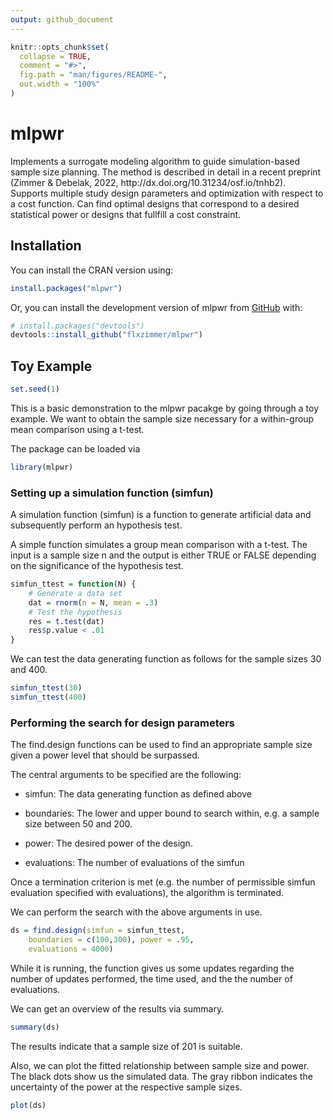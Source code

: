 ```yaml
---
output: github_document
---
```


<!-- README.md is generated from README.Rmd. Please edit that file -->

```r
knitr::opts_chunk$set(
  collapse = TRUE,
  comment = "#>",
  fig.path = "man/figures/README-",
  out.width = "100%"
)
```

# mlpwr

<!-- badges: start -->
<!-- badges: end -->

Implements a surrogate modeling algorithm to guide simulation-based sample size planning. The method is described in detail in a recent preprint (Zimmer & Debelak, 2022, http://dx.doi.org/10.31234/osf.io/tnhb2). Supports multiple study design parameters and optimization with respect to a cost function. Can find optimal designs that correspond to a desired statistical power or designs that fullfill a cost constraint.
    
## Installation

You can install the CRAN version using:
``` r
install.packages("mlpwr")
```

Or, you can install the development version of mlpwr from [GitHub](https://github.com/) with:

``` r
# install.packages("devtools")
devtools::install_github("flxzimmer/mlpwr")
```

## Toy Example

```r
set.seed(1)
```

This is a basic demonstration to the mlpwr pacakge by going through a toy example. We want to obtain the sample size necessary for a within-group mean comparison using a t-test. 



The package can be loaded via

```r
library(mlpwr)
```


### Setting up a simulation function (simfun)

A simulation function (simfun) is a function to generate artificial data and subsequently perform an hypothesis test.

A simple function simulates a group mean comparison with a t-test. The input is a sample size n and the output is either TRUE or FALSE depending on the significance of the hypothesis test.

```r
simfun_ttest = function(N) {
    # Generate a data set
    dat = rnorm(n = N, mean = .3) 
    # Test the hypothesis
    res = t.test(dat)
    res$p.value < .01
}
```

We can test the data generating function as follows for the sample sizes 30 and 400.

```r
simfun_ttest(30)
simfun_ttest(400)
```

### Performing the search for design parameters

The find.design functions can be used to find an appropriate sample size given a power level that should be surpassed.

The central arguments to be specified are the following:

-   simfun: The data generating function as defined above

-   boundaries: The lower and upper bound to search within, e.g. a sample size between 50 and 200.

-   power: The desired power of the design.

-   evaluations: The number of evaluations of the simfun 

Once a termination criterion is met (e.g. the number of permissible simfun evaluation specified with evaluations), the algorithm is terminated.

We can perform the search with the above arguments in use.

```r
ds = find.design(simfun = simfun_ttest,
    boundaries = c(100,300), power = .95,
    evaluations = 4000)
```

While it is running, the function gives us some updates regarding the number of updates performed, the time used, and the the number of evaluations.

We can get an overview of the results via summary. 

```r
summary(ds)
```

The results indicate that a sample size of 201 is suitable. 

Also, we can plot the fitted relationship between sample size and power. The black dots show us the simulated data. The gray ribbon indicates the uncertainty of the power at the respective sample sizes.  
```r
plot(ds)
```


